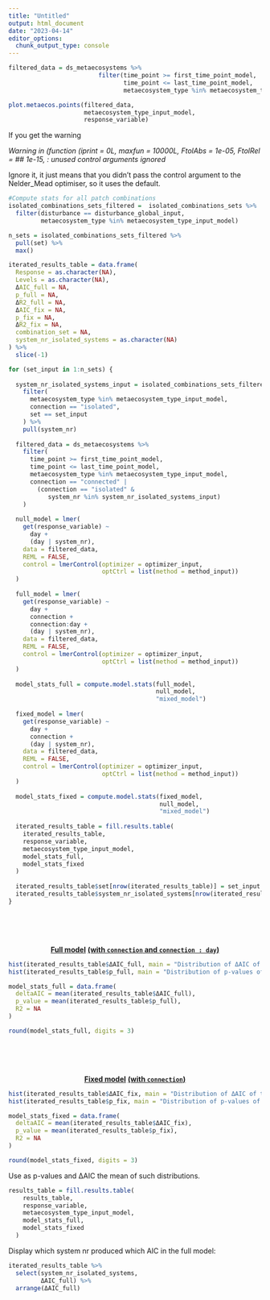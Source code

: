 ```yaml
---
title: "Untitled"
output: html_document
date: "2023-04-14"
editor_options: 
  chunk_output_type: console
---
```


```r
filtered_data = ds_metaecosystems %>%
                         filter(time_point >= first_time_point_model,
                                time_point <= last_time_point_model,
                                metaecosystem_type %in% metaecosystem_type_input_model)
```

```r
plot.metaecos.points(filtered_data,
                     metaecosystem_type_input_model,
                     response_variable)
```

If you get the warning

*Warning in (function (iprint = 0L, maxfun = 10000L, FtolAbs = 1e-05, FtolRel = \## 1e-15, : unused control arguments ignored*

Ignore it, it just means that you didn't pass the control argument to the Nelder_Mead optimiser, so it uses the default.

```r
#Compute stats for all patch combinations 
isolated_combinations_sets_filtered =  isolated_combinations_sets %>%
  filter(disturbance == disturbance_global_input,
         metaecosystem_type %in% metaecosystem_type_input_model)

n_sets = isolated_combinations_sets_filtered %>%
  pull(set) %>%
  max()

iterated_results_table = data.frame(
  Response = as.character(NA),
  Levels = as.character(NA),
  ΔAIC_full = NA,
  p_full = NA,
  ΔR2_full = NA,
  ΔAIC_fix = NA,
  p_fix = NA,
  ΔR2_fix = NA,
  combination_set = NA,
  system_nr_isolated_systems = as.character(NA)
) %>%
  slice(-1)

for (set_input in 1:n_sets) {
  
  system_nr_isolated_systems_input = isolated_combinations_sets_filtered %>%
    filter(
      metaecosystem_type %in% metaecosystem_type_input_model,
      connection == "isolated",
      set == set_input
    ) %>%
    pull(system_nr)
  
  filtered_data = ds_metaecosystems %>%
    filter(
      time_point >= first_time_point_model,
      time_point <= last_time_point_model,
      metaecosystem_type %in% metaecosystem_type_input_model,
      connection == "connected" |
        (connection == "isolated" &
           system_nr %in% system_nr_isolated_systems_input)
    )
  
  null_model = lmer(
    get(response_variable) ~
      day +
      (day | system_nr),
    data = filtered_data,
    REML = FALSE,
    control = lmerControl(optimizer = optimizer_input,
                          optCtrl = list(method = method_input))
  )
  
  full_model = lmer(
    get(response_variable) ~
      day +
      connection +
      connection:day +
      (day | system_nr),
    data = filtered_data,
    REML = FALSE,
    control = lmerControl(optimizer = optimizer_input,
                          optCtrl = list(method = method_input))
  )
  
  model_stats_full = compute.model.stats(full_model,
                                         null_model,
                                         "mixed_model")
  
  fixed_model = lmer(
    get(response_variable) ~
      day +
      connection +
      (day | system_nr),
    data = filtered_data,
    REML = FALSE,
    control = lmerControl(optimizer = optimizer_input,
                          optCtrl = list(method = method_input))
  )
  
  model_stats_fixed = compute.model.stats(fixed_model,
                                          null_model,
                                          "mixed_model")
  
  iterated_results_table = fill.results.table(
    iterated_results_table,
    response_variable,
    metaecosystem_type_input_model,
    model_stats_full,
    model_stats_fixed
  )
  
  iterated_results_table$set[nrow(iterated_results_table)] = set_input
  iterated_results_table$system_nr_isolated_systems[nrow(iterated_results_table)] = paste(system_nr_isolated_systems_input, collapse = " ")
}
```

 <br>  <br>  <br>

<center>[**Full model**]{.underline} [**(with `connection` and `connection : day`)**]{.underline}</center>

```r
hist(iterated_results_table$ΔAIC_full, main = "Distribution of ΔAIC of the full model.") 
hist(iterated_results_table$p_full, main = "Distribution of p-values of the full model.") 

model_stats_full = data.frame(
  deltaAIC = mean(iterated_results_table$ΔAIC_full),
  p_value = mean(iterated_results_table$p_full),
  R2 = NA
)

round(model_stats_full, digits = 3) 
```

 <br>  <br>  <br>

<center>[**Fixed model**]{.underline} [**(with `connection`)**]{.underline}</center>

```r
hist(iterated_results_table$ΔAIC_fix, main = "Distribution of ΔAIC of the fixed model.") 
hist(iterated_results_table$p_fix, main = "Distribution of p-values of the fixed model.") 

model_stats_fixed = data.frame(
  deltaAIC = mean(iterated_results_table$ΔAIC_fix),
  p_value = mean(iterated_results_table$p_fix),
  R2 = NA
)

round(model_stats_fixed, digits = 3) 
```

Use as p-values and ΔAIC the mean of such distributions.

```r
results_table = fill.results.table(
    results_table,
    response_variable,
    metaecosystem_type_input_model,
    model_stats_full,
    model_stats_fixed
  )
```

Display which system nr produced which AIC in the full model:

```r
iterated_results_table %>% 
  select(system_nr_isolated_systems,
         ΔAIC_full) %>%
  arrange(ΔAIC_full)
```
